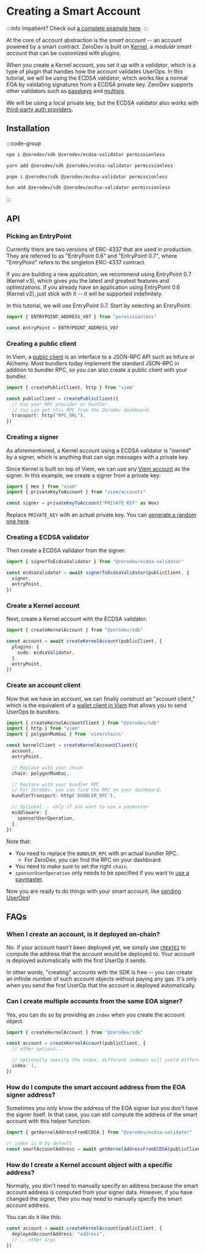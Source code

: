 # Creating a Smart Account

:::info
Impatient?  Check out [a complete example here](https://github.com/zerodevapp/zerodev-examples/blob/main/create-account/main.ts).
:::

At the core of account abstraction is the *smart account* -- an account powered by a smart contract.  ZeroDev is built on [Kernel](https://github.com/zerodevapp/kernel), a *modular smart account* that can be customized with plugins.

When you create a Kernel account, you set it up with a *validator*, which is a type of plugin that handles how the account validates UserOps.  In this tutorial, we will be using the ECDSA validator, which works like a normal EOA by validating signatures from a ECDSA private key.  ZeroDev supports other validators such as [passkeys](/sdk/advanced/passkeys) and [multisig](/sdk/advanced/multisig).

We will be using a local private key, but the ECDSA validator also works with [third-party auth providers](/sdk/signers/intro).

## Installation

:::code-group

```bash [npm]
npm i @zerodev/sdk @zerodev/ecdsa-validator permissionless
```

```bash [yarn]
yarn add @zerodev/sdk @zerodev/ecdsa-validator permissionless
```

```bash [pnpm]
pnpm i @zerodev/sdk @zerodev/ecdsa-validator permissionless
```

```bash [bun]
bun add @zerodev/sdk @zerodev/ecdsa-validator permissionless
```

:::

## API

### Picking an EntryPoint

Currently there are two versions of ERC-4337 that are used in production.  They are referred to as "EntryPoint 0.6" and "EntryPoint 0.7", where "EntryPoint" refers to the singleton ERC-4337 contract.

If you are building a new application, we recommend using EntryPoint 0.7 (Kernel v3), which gives you the latest and greatest features and optimizations.  If you already have an application using EntryPoint 0.6 (Kernel v2), just stick with it -- it will be supported indefinitely.

In this tutorial, we will use EntryPoint 0.7.  Start by selecting an EntryPoint:

```ts
import { ENTRYPOINT_ADDRESS_V07 } from "permissionless"

const entryPoint = ENTRYPOINT_ADDRESS_V07
```

### Creating a public client

In Viem, a [public client](https://viem.sh/docs/clients/public.html) is an interface to a JSON-RPC API such as Infura or Alchemy.  Most bundlers today implement the standard JSON-RPC in addition to bundler RPC, so you can also create a public client with your bundler.

```typescript
import { createPublicClient, http } from "viem"

const publicClient = createPublicClient({
  // Use your RPC provider or bundler.
  // You can get this RPC from the ZeroDev dashboard.
  transport: http("RPC_URL"),
})
```

### Creating a signer

As aforementioned, a Kernel account using a ECDSA validator is "owned" by a signer, which is anything that can sign messages with a private key.

Since Kernel is built on top of Viem, we can use any [Viem account](https://viem.sh/docs/accounts/privateKey.html) as the signer.  In this example, we create a signer from a private key:

```typescript
import { Hex } from "viem"
import { privateKeyToAccount } from "viem/accounts"

const signer = privateKeyToAccount("PRIVATE_KEY" as Hex)
```

Replace `PRIVATE_KEY` with an actual private key.  You can [generate a random one here](https://privatekeys.pw/keys/ethereum/random).

### Creating a ECDSA validator

Then create a ECDSA validator from the signer:

```typescript
import { signerToEcdsaValidator } from "@zerodev/ecdsa-validator"

const ecdsaValidator = await signerToEcdsaValidator(publicClient, {
  signer,
  entryPoint,
})
```

### Create a Kernel account

Next, create a Kernel account with the ECDSA validator:

```typescript
import { createKernelAccount } from "@zerodev/sdk"

const account = await createKernelAccount(publicClient, {
  plugins: {
    sudo: ecdsaValidator,
  },
  entryPoint,
})
```

### Create an account client

Now that we have an account, we can finally construct an "account client," which is the equivalent of a [wallet client in Viem](https://viem.sh/docs/clients/wallet.html) that allows you to send UserOps to bundlers.

```typescript
import { createKernelAccountClient } from "@zerodev/sdk"
import { http } from "viem"
import { polygonMumbai } from 'viem/chains'

const kernelClient = createKernelAccountClient({
  account,
  entryPoint,

  // Replace with your chain
  chain: polygonMumbai,

  // Replace with your bundler RPC.
  // For ZeroDev, you can find the RPC on your dashboard.
  bundlerTransport: http('BUNDLER_RPC'),

  // Optional -- only if you want to use a paymaster
  middleware: {
    sponsorUserOperation,  
  },
})
```

Note that:

- You need to replace the `BUNDLER_RPC` with an actual bundler RPC.
  - For ZeroDev, you can find the RPC on your dashboard.
- You need to make sure to set the right `chain`.
- `sponsorUserOperation` only needs to be specified if you want to [use a paymaster](/sdk/core-api/sponsor-gas).

Now you are ready to do things with your smart account, like [sending UserOps](/sdk/core-api/send-transactions)!

## FAQs

### When I create an account, is it deployed on-chain?

No.  If your account hasn't been deployed yet, we simply use [`CREATE2`](https://eips.ethereum.org/EIPS/eip-1014) to compute the address that the account *would* be deployed to.  Your account is deployed automatically with the first UserOp it sends.

In other words, "creating" accounts with the SDK is free -- you can create an infinite number of such account objects without paying any gas.  It's only when you send the first UserOp that the account is deployed automatically.

### Can I create multiple accounts from the same EOA signer?

Yes, you can do so by providing an `index` when you create the account object.

```typescript
import { createKernelAccount } from "@zerodev/sdk"

const account = createKernelAccount(publicClient, {
  // other options...

  // optionally specify the index; different indexes will yield different accounts
  index: 1,
})
```

### How do I compute the smart account address from the EOA signer address?

Sometimes you only know the address of the EOA signer but you don't have the signer itself.  In that case, you can still compute the address of the smart account with this helper function:

```ts
import { getKernelAddressFromECDSA } from "@zerodev/ecdsa-validator"

// index is 0 by default
const smartAccountAddress = await getKernelAddressFromECDSA(publicClient, eoaAddress, index)
```

### How do I create a Kernel account object with a specific address?

Normally, you don't need to manually specify an address because the smart account address is computed from your signer data.  However, if you have changed the signer, then you may need to manually specify the smart account address.

You can do it like this:

```ts
const account = await createKernelAccount(publicClient, {
  deployedAccountAddress: "address",
  // ...other args
})
```
